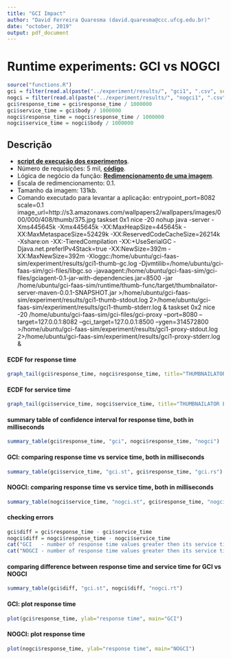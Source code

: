 ```yaml
---
title: "GCI Impact"
author: "David Ferreira Quaresma (david.quaresma@ccc.ufcg.edu.br)"
date: "october, 2019"
output: pdf_document
---
```


# Runtime experiments: GCI vs NOGCI
```r
source("functions.R")
gci = filter(read.al(paste("../experiment/results/", "gci1", ".csv", sep="")), status == 200)
nogci = filter(read.al(paste("../experiment/results/", "nogci1", ".csv", sep="")), status == 200)
gci$response_time = gci$response_time / 1000000
gci$service_time = gci$body / 1000000
nogci$response_time = nogci$response_time / 1000000
nogci$service_time = nogci$body / 1000000
```

## Descrição
- [**script de execução dos experimentos**](https://github.com/dfquaresma/gci-faas-sim/blob/master/experiment/run.sh).
- Número de requisições: 5 mil, [**código**](https://github.com/dfquaresma/gci-faas-sim/blob/master/experiment/workload.go).
- Lógica de negócio da função: [**Redimencionamento de uma imagem**](https://github.com/dfquaresma/gci-faas-sim/blob/master/runtime/thumb-func/src/main/java/com/openfaas/function/Handler.java).
- Escala de redimencionamento: 0.1.
- Tamanho da imagem: 131kb.
- Comando executado para levantar a aplicação: entrypoint_port=8082 scale=0.1 image_url=http://s3.amazonaws.com/wallpapers2/wallpapers/images/000/000/408/thumb/375.jpg taskset 0x1 nice -20 nohup java -server -Xms445645k -Xmx445645k -XX:MaxHeapSize=445645k -XX:MaxMetaspaceSize=52429k -XX:ReservedCodeCacheSize=26214k -Xshare:on -XX:-TieredCompilation -XX:+UseSerialGC -Djava.net.preferIPv4Stack=true -XX:NewSize=392m -XX:MaxNewSize=392m -Xloggc:/home/ubuntu/gci-faas-sim/experiment/results/gci1-thumb-gc.log -Djvmtilib=/home/ubuntu/gci-faas-sim/gci-files/libgc.so -javaagent:/home/ubuntu/gci-faas-sim/gci-files/gciagent-0.1-jar-with-dependencies.jar=8500 -jar /home/ubuntu/gci-faas-sim/runtime/thumb-func/target/thumbnailator-server-maven-0.0.1-SNAPSHOT.jar >/home/ubuntu/gci-faas-sim/experiment/results/gci1-thumb-stdout.log 2>/home/ubuntu/gci-faas-sim/experiment/results/gci1-thumb-stderr.log & taskset 0x2 nice -20 /home/ubuntu/gci-faas-sim/gci-files/gci-proxy --port=8080 --target=127.0.0.1:8082 --gci_target=127.0.0.1:8500 --ygen=314572800 >/home/ubuntu/gci-faas-sim/experiment/results/gci1-proxy-stdout.log 2>/home/ubuntu/gci-faas-sim/experiment/results/gci1-proxy-stderr.log &

#### ECDF for response time
```r
graph_tail(gci$response_time, nogci$response_time, title="THUMBNAILATOR ECDF RESPONSE TIME", x_limit_inf=0, x_limit_sup=60, annotate_y=0.90)
```

#### ECDF for service time
```r
graph_tail(gci$service_time, nogci$service_time, title="THUMBNAILATOR ECDF SERVICE TIME", x_limit_inf=0, x_limit_sup=60<, annotate_y=0.90)
```

#### summary table of confidence interval for response time, both in milliseconds
```r
summary_table(gci$response_time, "gci", nogci$response_time, "nogci")
```

#### GCI: comparing response time vs service time, both in milliseconds
```r
summary_table(gci$service_time, "gci.st", gci$response_time, "gci.rs")
```

#### NOGCI: comparing response time vs service time, both in milliseconds
```r
summary_table(nogci$service_time, "nogci.st", gci$response_time, "nogci.rt")
```

#### checking errors
```r
gci$diff = gci$response_time - gci$service_time
nogci$diff = nogci$response_time - nogci$service_time
cat("GCI   - number of response time values greater then its service time values: ", NROW(filter(gci, diff < 0)), "\n")
cat("NOGCI - number of response time values greater then its service time values: ", NROW(filter(nogci, diff < 0)), "\n")
```

#### comparing difference between response time and service time for GCI vs NOGCI
```r
summary_table(gci$diff, "gci.st", nogci$diff, "nogci.rt")
```

#### GCI: plot response time
```r
plot(gci$response_time, ylab="response time", main="GCI")
```

#### NOGCI: plot response time
```r
plot(nogci$response_time, ylab="response time", main="NOGCI")
```
